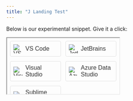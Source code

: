 ```yaml
---
title: "J Landing Test"
---
```


Below is our experimental snippet. Give it a click:

<iframe srcdoc="
<style>
.grid {
display: grid;
grid-template-columns: repeat(auto-fit, minmax(120px, 1fr));
gap: 12px;
font-family: Arial, sans-serif;
}
.card {
display: flex;
align-items: center;
padding: 8px;
border: 1px solid #e0e0e0;
border-radius: 4px;
text-decoration: none;
color: #333;
}
.card img {
width: 24px;
height: 24px;
margin-right: 8px;
}
</style>
<div class='grid'>
<a href='#' class='card'>
<img src='/icons/vs_code.png' alt='VS Code'>VS Code
</a>
<a href='#' class='card'>
<img src='/icons/jetbrains.png' alt='JetBrains'>JetBrains
</a>
<a href='#' class='card'>
<img src='/icons/visual_studio.png' alt='Visual Studio'>Visual Studio
</a>
<a href='#' class='card'>
<img src='/icons/azure_data_studio.png' alt='Azure Data Studio'>Azure Data Studio
</a>
<a href='#' class='card'>
<img src='/icons/sublime.png' alt='Sublime Text'>Sublime Text
</a>
</div>
" />